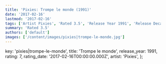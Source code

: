 ```yaml
---
title: 'Pixies: Trompe le monde (1991)'
date: '2017-02-16'
lastmod: '2017-02-16'
tags: ['Artist Pixies', 'Rated 3.5', 'Release Year 1991', 'Release Decade 1990']
summary: 'Rated 3.5'
authors: ['default']
images: ['/content/images/pixies|trompe-le-monde.jpg']
---
```


  key: 'pixies|trompe-le-monde',
  title: 'Trompe le monde',
  release_year: 1991,
  rating: 7,
  rating_date: '2017-02-16T00:00:00.000Z',
  artist: 'Pixies',
};

<MusicRating data={data} />
